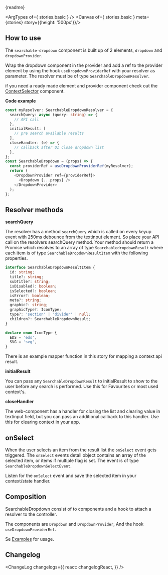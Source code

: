 





<Meta of={stories} />

<PackageInfo pkg={pkg} />

<Markdown>{readme}</Markdown>

<ArgTypes of={ stories.basic } />
<Canvas of={ stories.basic } meta={stories} story={{height: '500px'}}/>

## How to use

The ``searchable-dropdown`` component is built up of 2 elements, ``dropdown`` and ``dropdownProvider``.

Wrap the dropdown component in the provider and add a ref to the provider element by using the hook ``useDropdownProviderRef`` with your resolver as parameter.
The resolver must be of type ``SearchableDropdownResolver``.

if you need a ready made element and provider component check out the [ContextSelector](https://equinor.github.io/fusion-react-components/?path=/docs/data-contextselector) component.

**Code example**

```ts
const myResolver: SearchableDropdownResolver = {
  searchQuery: async (query: string) => {
    // API call
  },
  initialResult: [
    // pre search available results
  ],
  closeHandler: (e) => {
    // callback after UI close dropdown list
  },
};
const SearchableDropdown = (props) => {
  const providerRef = useDropdownProviderRef(myResolver);
  return (
    <DropdownProvider ref={providerRef}>
      <Dropdown {...props} />
    </DropdownProvider>
  );
};
```

## Resolver methods

**searchQuery**

The resolver has a method ``searchQuery`` which is called on every keyup event with 250ms debounce from the textinput element. So place your API call on the resolvers searchQuery method.
Your method should return a Promise which resolves to an array of type ``SearchabledropdownResult`` where each item is of type ``SearchableDropdownResultItem`` with the following properties.

```typescript
interface SearchableDropdownResultItem {
  id: string;
  title?: string;
  subTitle?: string;
  isDisabled?: boolean;
  isSelected?: boolean;
  isError?: boolean;
  meta?: string;
  graphic?: string;
  graphicType?: IconType;
  type?: 'section' | 'divider' | null;
  children?: SearchableDropdownResult;
}

declare enum IconType {
  EDS = 'eds',
  SVG = 'svg',
}

```

There is an example mapper function in this story for mapping a context api result.

**initialResult**

You can pass any ``SearchableDropdownResult`` to initialResult to show to the user before any search is performed. Use this for Favourites or most used context's.

**closeHandler**

The web-component has a handler for closing the list and clearing value in textinput field, but you can pass an additional callback to this handler. Use this for clearing context in your app. 

## onSelect

When the user selects an item from the result list the ``onSelect`` event gets triggered. The ``onSelect`` events detail object contains an array of the selected item, or items if multiple flag is set. 
The event is of type ``SearchableDropdownSelectEvent``.



Listen for the ``onSelect`` event and save the selected item in your context/state handler.

## Composition

SearchableDropdown consist of to components and a hook to attach a resolver to the controller.

The components are ``Dropdown`` and ``DropdownProvider``, And the hook ``useDropdownProviderRef``.

Se [Examples](?path=/docs/examples-searchable-dropdown--seperated-components) for usage.

## Changelog

<ChangeLog
  changelogs={{
    react: changelogReact,
  }}
/>
